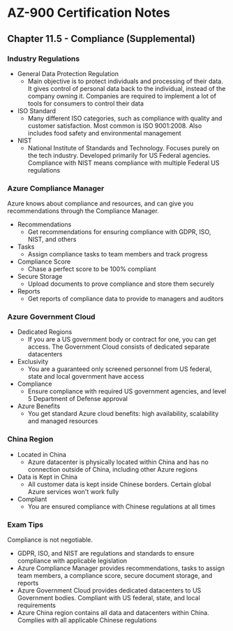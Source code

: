 # AZ-900 Certification Notes
## Chapter 11.5 - Compliance (Supplemental)

### Industry Regulations
* General Data Protection Regulation
	* Main objective is to protect individuals and processing of their data. It gives control of personal data back to the individual, instead of the company owning it. Companies are required to implement a lot of tools for consumers to control their data
* ISO Standard
	* Many different ISO categories, such as compliance with quality and customer satisfaction. Most common is ISO 9001:2008. Also includes food safety and environmental management
* NIST
	* National Institute of Standards and Technology. Focuses purely on the tech industry. Developed primarily for US Federal agencies. Compliance with NIST means compliance with multiple Federal US regulations

### Azure Compliance Manager
Azure knows about compliance and resources, and can give you recommendations through the Compliance Manager.

* Recommendations
	* Get recommendations for ensuring compliance with GDPR, ISO, NIST, and others
* Tasks
	* Assign compliance tasks to team members and track progress
* Compliance Score
	* Chase a perfect score to be 100% compliant
* Secure Storage
	* Upload documents to prove compliance and store them securely
* Reports
	* Get reports of compliance data to provide to managers and auditors

### Azure Government Cloud
* Dedicated Regions
	* If you are a US government body or contract for one, you can get access. The Government Cloud consists of dedicated separate datacenters
* Exclusivity
	* You are a guaranteed only screened personnel from US federal, state and local government have access
* Compliance
	* Ensure compliance with required US government agencies, and level 5 Department of Defense approval
* Azure Benefits
	* You get standard Azure cloud benefits: high availability, scalability and managed resources

### China Region
* Located in China
	* Azure datacenter is physically located within China and has no connection outside of China, including other Azure regions
* Data is Kept in China
	* All customer data is kept inside Chinese borders. Certain global Azure services won't work fully
* Compliant
	* You are ensured compliance with Chinese regulations at all times

### Exam Tips
Compliance is not negotiable.
* GDPR, ISO, and NIST are regulations and standards to ensure compliance with applicable legislation
* Azure Compliance Manager provides recommendations, tasks to assign team members, a compliance score, secure document storage, and reports
* Azure Government Cloud provides dedicated datacenters to US Government bodies. Compliant with US federal, state, and local requirements
* Azure China region contains all data and datacenters within China. Complies with all applicable Chinese regulations